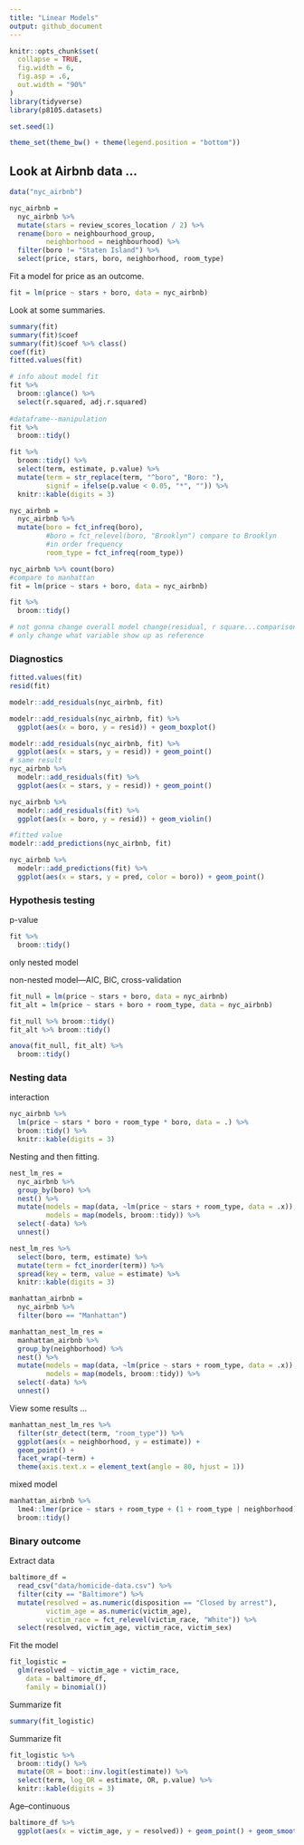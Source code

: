 ```yaml
---
title: "Linear Models"
output: github_document
---
```


```r
knitr::opts_chunk$set(
  collapse = TRUE,
  fig.width = 6,
  fig.asp = .6,
  out.width = "90%"
)
library(tidyverse)
library(p8105.datasets)

set.seed(1)

theme_set(theme_bw() + theme(legend.position = "bottom"))
```

## Look at Airbnb data ...


```r
data("nyc_airbnb")

nyc_airbnb = 
  nyc_airbnb %>% 
  mutate(stars = review_scores_location / 2) %>% 
  rename(boro = neighbourhood_group,
         neighborhood = neighbourhood) %>% 
  filter(boro != "Staten Island") %>% 
  select(price, stars, boro, neighborhood, room_type)
```

Fit a model for price as an outcome.

```r
fit = lm(price ~ stars + boro, data = nyc_airbnb)
```

Look at some summaries.

```r
summary(fit)
summary(fit)$coef
summary(fit)$coef %>% class()
coef(fit)
fitted.values(fit)
```

```r
# info about model fit
fit %>% 
  broom::glance() %>%
  select(r.squared, adj.r.squared)
  
#dataframe--manipulation
fit %>% 
  broom::tidy()

fit %>% 
  broom::tidy() %>% 
  select(term, estimate, p.value) %>% 
  mutate(term = str_replace(term, "^boro", "Boro: "),
         signif = ifelse(p.value < 0.05, "*", "")) %>% 
  knitr::kable(digits = 3)
```

```r
nyc_airbnb = 
  nyc_airbnb %>% 
  mutate(boro = fct_infreq(boro),
         #boro = fct_relevel(boro, "Brooklyn") compare to Brooklyn
         #in order frequency
         room_type = fct_infreq(room_type))

nyc_airbnb %>% count(boro)
#compare to manhattan
fit = lm(price ~ stars + boro, data = nyc_airbnb)

fit %>% 
  broom::tidy()

# not gonna change overall model change(residual, r square...comparison)
# only change what variable show up as reference
```

### Diagnostics

```r
fitted.values(fit)
resid(fit)

modelr::add_residuals(nyc_airbnb, fit)

modelr::add_residuals(nyc_airbnb, fit) %>% 
  ggplot(aes(x = boro, y = resid)) + geom_boxplot()

modelr::add_residuals(nyc_airbnb, fit) %>% 
  ggplot(aes(x = stars, y = resid)) + geom_point()
# same result
nyc_airbnb %>% 
  modelr::add_residuals(fit) %>% 
  ggplot(aes(x = stars, y = resid)) + geom_point()

nyc_airbnb %>% 
  modelr::add_residuals(fit) %>% 
  ggplot(aes(x = boro, y = resid)) + geom_violin()

#fitted value
modelr::add_predictions(nyc_airbnb, fit)

nyc_airbnb %>% 
  modelr::add_predictions(fit) %>% 
  ggplot(aes(x = stars, y = pred, color = boro)) + geom_point()
```

### Hypothesis testing
p-value
```r
fit %>% 
  broom::tidy()
```

only nested model

non-nested model---AIC, BIC, cross-validation
```r
fit_null = lm(price ~ stars + boro, data = nyc_airbnb)
fit_alt = lm(price ~ stars + boro + room_type, data = nyc_airbnb)

fit_null %>% broom::tidy()
fit_alt %>% broom::tidy()

anova(fit_null, fit_alt) %>% 
  broom::tidy()
```


### Nesting data
interaction

```r
nyc_airbnb %>% 
  lm(price ~ stars * boro + room_type * boro, data = .) %>% 
  broom::tidy() %>% 
  knitr::kable(digits = 3)
```

Nesting and then fitting.

```r
nest_lm_res =
  nyc_airbnb %>% 
  group_by(boro) %>% 
  nest() %>% 
  mutate(models = map(data, ~lm(price ~ stars + room_type, data = .x)),
         models = map(models, broom::tidy)) %>% 
  select(-data) %>% 
  unnest()
```

```r
nest_lm_res %>% 
  select(boro, term, estimate) %>% 
  mutate(term = fct_inorder(term)) %>% 
  spread(key = term, value = estimate) %>% 
  knitr::kable(digits = 3)
```

```r
manhattan_airbnb =
  nyc_airbnb %>% 
  filter(boro == "Manhattan")

manhattan_nest_lm_res =
  manhattan_airbnb %>% 
  group_by(neighborhood) %>% 
  nest() %>% 
  mutate(models = map(data, ~lm(price ~ stars + room_type, data = .x)),
         models = map(models, broom::tidy)) %>% 
  select(-data) %>% 
  unnest()
```

View some results ...

```r
manhattan_nest_lm_res %>% 
  filter(str_detect(term, "room_type")) %>% 
  ggplot(aes(x = neighborhood, y = estimate)) + 
  geom_point() + 
  facet_wrap(~term) + 
  theme(axis.text.x = element_text(angle = 80, hjust = 1))

```

mixed model

```r
manhattan_airbnb %>% 
  lme4::lmer(price ~ stars + room_type + (1 + room_type | neighborhood), data = .) %>% 
  broom::tidy()
```

### Binary outcome

Extract data

```r
baltimore_df = 
  read_csv("data/homicide-data.csv") %>% 
  filter(city == "Baltimore") %>% 
  mutate(resolved = as.numeric(disposition == "Closed by arrest"),
         victim_age = as.numeric(victim_age),
         victim_race = fct_relevel(victim_race, "White")) %>% 
  select(resolved, victim_age, victim_race, victim_sex)
```

Fit the model 

```r
fit_logistic = 
  glm(resolved ~ victim_age + victim_race, 
    data = baltimore_df, 
    family = binomial())
```

Summarize fit

```r
summary(fit_logistic)
```

Summarize fit

```r
fit_logistic %>% 
  broom::tidy() %>% 
  mutate(OR = boot::inv.logit(estimate)) %>% 
  select(term, log_OR = estimate, OR, p.value) %>% 
  knitr::kable(digits = 3)
```

Age--continuous

```r
baltimore_df %>% 
  ggplot(aes(x = victim_age, y = resolved)) + geom_point() + geom_smooth()
```

